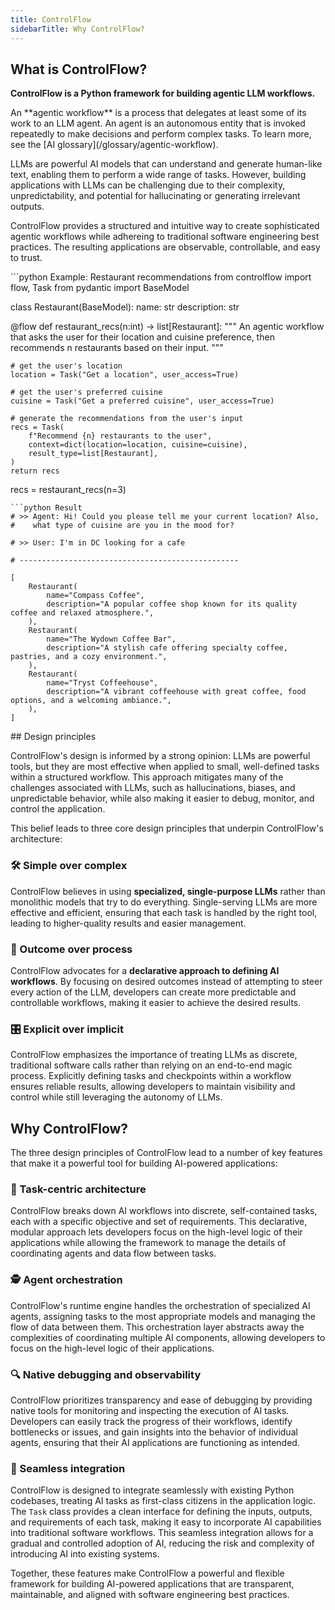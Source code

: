 ```yaml
---
title: ControlFlow
sidebarTitle: Why ControlFlow?
---
```


## What is ControlFlow?

**ControlFlow is a Python framework for building agentic LLM workflows.**

<Note>
An **agentic workflow** is a process that delegates at least some of its work to an LLM agent. An agent is an autonomous entity that is invoked repeatedly to make decisions and perform complex tasks. To learn more, see the [AI glossary](/glossary/agentic-workflow).
</Note>

LLMs are powerful AI models that can understand and generate human-like text, enabling them to perform a wide range of tasks. However, building applications with LLMs can be challenging due to their complexity, unpredictability, and potential for hallucinating or generating irrelevant outputs.

ControlFlow provides a structured and intuitive way to create sophisticated agentic workflows while adhereing to traditional software engineering best practices. The resulting applications are observable, controllable, and easy to trust.

<CodeGroup>
```python Example: Restaurant recommendations
from controlflow import flow, Task
from pydantic import BaseModel


class Restaurant(BaseModel):
    name: str
    description: str


@flow
def restaurant_recs(n:int) -> list[Restaurant]:
    """
    An agentic workflow that asks the user for their location and 
    cuisine preference, then recommends n restaurants based on their input.
    """
    
    # get the user's location
    location = Task("Get a location", user_access=True)
    
    # get the user's preferred cuisine
    cuisine = Task("Get a preferred cuisine", user_access=True)
    
    # generate the recommendations from the user's input
    recs = Task(
        f"Recommend {n} restaurants to the user", 
        context=dict(location=location, cuisine=cuisine),
        result_type=list[Restaurant], 
    )
    return recs


recs = restaurant_recs(n=3)
```
```python Result
# >> Agent: Hi! Could you please tell me your current location? Also, 
#    what type of cuisine are you in the mood for?

# >> User: I'm in DC looking for a cafe

# -------------------------------------------------

[
    Restaurant(
        name="Compass Coffee",
        description="A popular coffee shop known for its quality coffee and relaxed atmosphere.",
    ),
    Restaurant(
        name="The Wydown Coffee Bar",
        description="A stylish cafe offering specialty coffee, pastries, and a cozy environment.",
    ),
    Restaurant(
        name="Tryst Coffeehouse",
        description="A vibrant coffeehouse with great coffee, food options, and a welcoming ambiance.",
    ),
]
```
</CodeGroup>
## Design principles

ControlFlow's design is informed by a strong opinion: LLMs are powerful tools, but they are most effective when applied to small, well-defined tasks within a structured workflow. This approach mitigates many of the challenges associated with LLMs, such as hallucinations, biases, and unpredictable behavior, while also making it easier to debug, monitor, and control the application.

This belief leads to three core design principles that underpin ControlFlow's architecture:

### 🛠️ Simple over complex

ControlFlow believes in using **specialized, single-purpose LLMs** rather than monolithic models that try to do everything. Single-serving LLMs are more effective and efficient, ensuring that each task is handled by the right tool, leading to higher-quality results and easier management.

### 🎯 Outcome over process

ControlFlow advocates for a **declarative approach to defining AI workflows**. By focusing on desired outcomes instead of attempting to steer every action of the LLM, developers can create more predictable and controllable workflows, making it easier to achieve the desired results.


### 🎛️ Explicit over implicit

ControlFlow emphasizes the importance of treating LLMs as discrete, traditional software calls rather than relying on an end-to-end magic process. Explicitly defining tasks and checkpoints within a workflow ensures reliable results, allowing developers to maintain visibility and control while still leveraging the autonomy of LLMs.


## Why ControlFlow?

The three design principles of ControlFlow lead to a number of key features that make it a powerful tool for building AI-powered applications:

### 🧩 Task-centric architecture

ControlFlow breaks down AI workflows into discrete, self-contained tasks, each with a specific objective and set of requirements. This declarative, modular approach lets developers focus on the high-level logic of their applications while allowing the framework to manage the details of coordinating agents and data flow between tasks.

### 🕵️ Agent orchestration

ControlFlow's runtime engine handles the orchestration of specialized AI agents, assigning tasks to the most appropriate models and managing the flow of data between them. This orchestration layer abstracts away the complexities of coordinating multiple AI components, allowing developers to focus on the high-level logic of their applications.

### 🔍 Native debugging and observability

ControlFlow prioritizes transparency and ease of debugging by providing native tools for monitoring and inspecting the execution of AI tasks. Developers can easily track the progress of their workflows, identify bottlenecks or issues, and gain insights into the behavior of individual agents, ensuring that their AI applications are functioning as intended.

### 🤝 Seamless integration

ControlFlow is designed to integrate seamlessly with existing Python codebases, treating AI tasks as first-class citizens in the application logic. The `Task` class provides a clean interface for defining the inputs, outputs, and requirements of each task, making it easy to incorporate AI capabilities into traditional software workflows. This seamless integration allows for a gradual and controlled adoption of AI, reducing the risk and complexity of introducing AI into existing systems.

Together, these features make ControlFlow a powerful and flexible framework for building AI-powered applications that are transparent, maintainable, and aligned with software engineering best practices.
